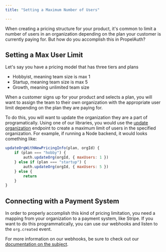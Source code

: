 ```yaml
---
title: "Setting a Maximum Number of Users"

---
```


When creating a pricing structure for your product, it's common to limit a number of users in an organization depending 
on the plan your customer is currently paying for. But how do you accomplish this in PropelAuth?

## Setting a Max User Limit 

Let's say you have a pricing model that has three tiers and plans

- Hobbyist, meaning team size is max 1
- Startup, meaning team size is max 5
- Growth, meaning unlimited team size

When a customer signs up for your product and selects a plan, you will want to assign the team to their own organization with 
the appropriate user limit depending on the plan they are paying for.

To do this, you will want to update the organization they are a part of programatically. Using one of our libraries, you would 
use the [update organization](/reference/backend-apis/node#update-organization-metadata) endpoint to create a maximum limit of 
users in the specified organization. For example, if running a Node backend, it would looks comething like:

```js
updateOrgWithNewPricingInfo(plan, orgId) {
	if (plan === "hobby") {
		auth.updateOrg(orgId, { maxUsers: 1 })
	} else if (plan === "startup") {
		auth.updateOrg(orgId, { maxUsers: 5 })
	} else {
		return
	}
}
```

## Connecting with a Payment System 

In order to properly accomplish this kind of pricing limitation, you need a mapping from your organization to a payment system, 
like Stripe. If you want to do this programmatically, you can use our webhooks and listen to the `org.created` event.

For more information on our webhooks, be sure to check out our [documentation on the subject](/how-tos/sync-users-groups-with-webhooks).